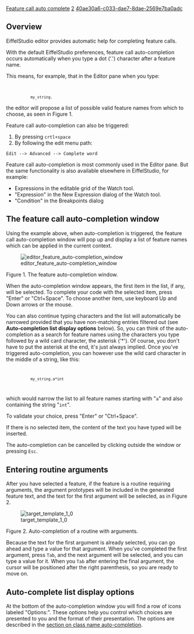[[Property:title|Feature call auto complete]]
[[Property:weight|2]]
[[Property:uuid|40ae30a6-c033-dae7-8dae-2569e7ba0adc]]
==Overview==

EiffelStudio editor provides automatic help for completing feature calls. 

With the default EiffelStudio preferences, feature call auto-completion occurs automatically when you type a dot ('.') character after a feature name.

This means, for example, that in the Editor pane when you type:
<code>
            my_string.</code> 
the editor will propose a list of possible valid feature names from which to choose, as seen in Figure 1.

Feature call auto-completion can also be triggered:

# By pressing <code>crtl+space</code> 
# By following the edit menu path:

<code lang="text">
Edit --> Advanced --> Complete word
</code>


Feature call auto-completion is most commonly used in the Editor pane. But the same functionality is also available elsewhere in EiffelStudio, for example:

* Expressions in the editable grid of the Watch tool.
* "Expression" in the New Expression dialog of the Watch tool.
* "Condition" in the Breakpoints dialog


==The feature call auto-completion window==

Using the example above, when auto-completion is triggered, the feature call auto-completion window will pop up and display a list of feature names which can be applied in the current context. 


[[Image:editor feature auto-completion window]]  

Figure 1. The feature auto-completion window.


When the auto-completion window appears, the first item in the list, if any, will be selected. To complete your code with the selected item, press "Enter" or "Ctrl+Space". To choose another item, use keyboard Up and Down arrows or the mouse. 

You can also continue typing characters and the list will automatically be narrowed provided that you have non-matching entries filtered out (see '''Auto-completion list display options''' below). So, you can think of the auto-completion as a search for feature names using the characters you type followed by a wild card character, the asterisk ('*'). Of course, you don't have to put the asterisk at the end, it's just always implied. Once you've triggered auto-completion, you can however use the wild card character in the middle of a string, like this:

<code>
            my_string.a*int
</code>
which would narrow the list to all feature names starting with "<code>a</code>" and also containing the string "<code>int</code>".

To validate your choice, press "Enter" or "Ctrl+Space". 

If there is no selected item, the content of the text you have typed will be inserted. 

The auto-completion can be cancelled by clicking outside the window or pressing <code>Esc</code>. 

==Entering routine arguments==

After you have selected a feature, if the feature is a routine requiring arguments, the argument prototypes will be included in the generated feature text, and the text for the first argument will be selected, as in Figure 2.


[[Image:target_template_1_0]]

Figure 2. Auto-completion of a routine with arguments.


Because the text for the first argument is already selected, you can go ahead and type a value for that argument. When you've completed the first argument, press <code>Tab</code>, and the next argument will be selected, and you can type a value for it. When you <code>Tab</code> after entering the final argument, the cursor will be positioned after the right parenthesis, so you are ready to move on.

==Auto-complete list display options==

At the bottom of the auto-completion window you will find a row of icons labeled "Options:". These options help you control which choices are presented to you and the format of their presentation. The options are described in the [[Class name auto complete#Auto-completion list display options|section on class name auto-completion]].


{{tip|The following tips can help you get the most out of feature call automatic completion: <br/>1) You can call the auto-complete without an identifier. The auto-complete window will then show the features of the current class. <br/>2) The keyboard shortcut for automatic completion can be changed in the [[Keyboard shortcuts preferences|editor preferences]]. <br/>3) When the auto-completion window is open, typing any character (other than a wild card) that is not ordinarily valid in feature names automatically closes the window. So, you can type '.', ' ' or '(' to close the completion window and start typing the next token straight away.}}


{{note|There are just a few more things you should know about feature call automatic completion: <br/>1) Only identifiers that were already defined when the class was compiled for the last time can be completed, except for local entity names that can always be completed.<br/>2) Only compiled features will appear in the auto-complete window.<br/>3) By default, features from class ANY will be ignored by the auto-complete window. This can be changed in the [[General Editor Preferences|editor preferences]]. }}





